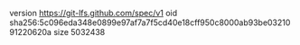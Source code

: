 version https://git-lfs.github.com/spec/v1
oid sha256:5c096eda348e0899e97af7a7f5cd40e18cff950c8000ab93be0321091220620a
size 5032438
